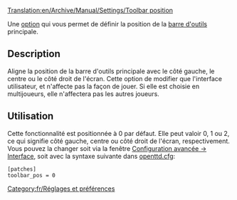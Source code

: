 [[Translation:en/Archive/Manual/Settings/Toolbar position]]


Une [[fr/Archive/Manual/Settings/Options avancées|option]] qui vous permet de définir la position de la [[fr/Manual/Interface#Barre d'outils principale|barre d'outils]] principale.

== Description ==
Aligne la position de la barre d'outils principale avec le côté gauche, le centre ou le côté droit de l'écran.
Cette option de modifier que l'interface utilisateur, et n'affecte pas la façon de jouer. Si elle est choisie en multijoueurs, elle n'affectera pas les autres joueurs.

== Utilisation ==
Cette fonctionnalité est positionnée à 0 par défaut. Elle peut valoir 0, 1 ou 2, ce qui signifie côté gauche, centre ou côté droit de l'écran, respectivement. Vous pouvez la changer soit via la fenêtre [[fr/Archive/Manual/Settings/Options avancées/Interface#Position de la barre d'outils principale|Configuration avancée -> Interface]], soit avec la syntaxe suivante dans [[fr/openttd.cfg|openttd.cfg]]:
<pre>[patches]
toolbar_pos = 0</pre>


[[Category:fr/Réglages et préférences]]